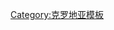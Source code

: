 <div style="position: relative; {{{options|<!-- this tests fine, which is what I needed: float:left -->}}};">
{{Location map+| Croatia | width=500| float=left | AlternativeMap= Counties of Croatia.svg |alt= Map of Croatian counties and county capitals. Zagreb is capital of the Zagreb County enveloping the city of Zagreb
| caption=克羅埃西亞行政區劃
| places =
{{Location map~|Croatia| label='''[[波熱加]]''' | lat=45.333333 | long=17.683333 | label_size=75 | marksize=6| position=top}}
{{Location map~|Croatia| label='''[[維羅維蒂察]]''' | lat=45.833333 | long=17.383333 | label_size=75 | marksize=6| position=bottom}}
{{Location map~|Croatia| label='''[[别洛瓦尔]]''' | lat=45.9 | long=16.833333 | label_size=75 | marksize=6| position=bottom}}
{{Location map~|Croatia| label='''[[科普里夫尼察]]''' | lat=46.15 | long=16.816667 | label_size=75 | marksize=6| position=right}}
{{Location map~|Croatia| label='''[[查科韋茨]]''' | lat=46.385833 | long=16.433333 | label_size=75 | marksize=6| position=top}}
{{Location map~|Croatia| label='''[[瓦拉日丁]]''' | lat=46.3 | long=16.333333 | label_size=75 | marksize=6| position=bottom}}
{{Location map~|Croatia| label='''[[克拉皮纳]]''' | lat=46.16 | long=15.87 | label_size=75 | marksize=6| position=bottom}}
{{Location map~|Croatia| label='''[[帕津]]''' | lat=45.233333 | long=13.933333 | label_size=75 | marksize=6| position=top}}
{{Location map~|Croatia| label='''[[里耶卡]]''' | lat=45.316667 | long=14.416667 | label_size=75 | marksize=6| position=top}}
{{Location map~|Croatia| label='''[[萨格勒布]]''' | lat=45.815879 | long=15.978241 | label_size=75 | marksize=6| position=bottom}}
{{Location map~|Croatia| label='''[[奧西耶克]]''' | lat=45.560218 | long=18.677444 | label_size=75 | marksize=6| position=left}}
{{Location map~|Croatia| label='''[[武科瓦尔]]''' | lat=45.349733 | long=19.001541 | label_size=75 | marksize=6| position=right}}
{{Location map~|Croatia| label='''[[斯拉沃尼亞布羅德]]''' | lat=45.15408 | long=18.01466 | label_size=75 | marksize=6| position=bottom}}
{{Location map~|Croatia| label='''[[卡爾洛瓦茨]]''' | lat=45.48902 | long=15.551147 | label_size=75 | marksize=6| position=bottom}}
{{Location map~|Croatia| label='''[[杜布羅夫尼克]]''' | lat=42.640715 | long=18.109417 | label_size=75 | marksize=6| position=left}}
{{Location map~|Croatia| label='''[[斯普利特]]''' | lat=43.50897 | long=16.437263 | label_size=75 | marksize=6| position=right}}
{{Location map~|Croatia| label='''[[希贝尼克]]''' | lat=43.732654 | long=15.89962 | label_size=75 | marksize=6| position=right}}
{{Location map~|Croatia| label='''[[扎達爾]]''' | lat=44.117909 | long=15.232887 | label_size=75 | marksize=6| position=right}}
{{Location map~|Croatia| label='''[[錫薩克]]''' | lat=45.485651 | long=16.372204 | label_size=75 | marksize=6| position=bottom}}
{{Location map~|Croatia| label='''[[戈斯皮奇]]''' | lat=44.547665 | long=15.372963 | label_size=75 | marksize=6| position=top}}
}}
</div></div>
<noinclude>
[[Category:克罗地亚模板]]
</noinclude>